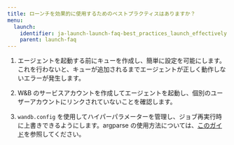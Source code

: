 ---
title: ローンチを効果的に使用するためのベストプラクティスはありますか？
menu:
  launch:
    identifier: ja-launch-launch-faq-best_practices_launch_effectively
    parent: launch-faq
---

1. エージェントを起動する前にキューを作成し、簡単に設定を可能にします。これを行わないと、キューが追加されるまでエージェントが正しく動作しないエラーが発生します。

2. W&B のサービスアカウントを作成してエージェントを起動し、個別のユーザーアカウントにリンクされていないことを確認します。

3. `wandb.config` を使用してハイパーパラメーターを管理し、ジョブ再実行時に上書きできるようにします。argparse の使用方法については、[このガイド](/ja/guides/models/track/config/#set-the-configuration-with-argparse)を参照してください。